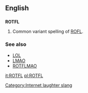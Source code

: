 ==English==

==={{initialism}}===
'''ROTFL'''

# {{context|internet slang}} Common variant spelling of [[ROFL]].

===See also===
*[[LOL]]
*[[LMAO]]
*[[ROTFLMAO]]

[[Category:Internet laughter slang]]

[[it:ROTFL]]
[[pl:ROTFL]]
